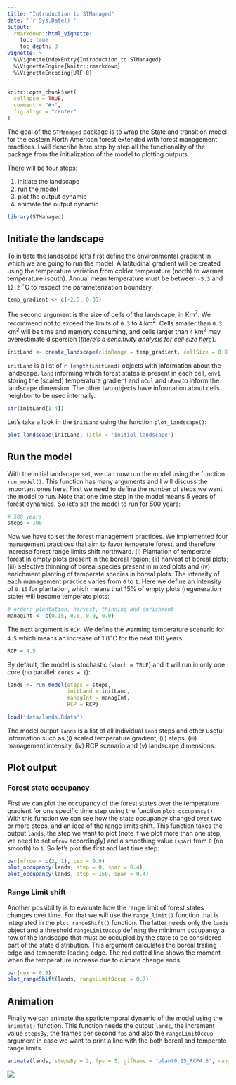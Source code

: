 ```yaml
---
title: "Introduction to STManaged"
date: '`r Sys.Date()`'
output:
  rmarkdown::html_vignette:
    toc: true
    toc_depth: 3
vignette: >
  %\VignetteIndexEntry{Introduction to STManaged}
  %\VignetteEngine{knitr::rmarkdown}
  %\VignetteEncoding{UTF-8}
---
```


```r
knitr::opts_chunk$set(
  collapse = TRUE,
  comment = "#>",
  fig.align = "center"
)
```

The goal of the `STManaged` package is to wrap the State and transition model for the eastern North American forest extended with forest management practices.
I will describe here step by step all the functionality of the package from the initialization of the model to plotting outputs.

There will be four steps:

1. initiate the landscape
2. run the model
3. plot the output dynamic
4. animate the output dynamic

```r
library(STManaged)
```

## Initiate the landscape

To initiate the landscape let's first define the environmental gradient in which we are going to run the model. A latitudinal gradient will be created using the temperature variation from colder temperature (north) to warmer temperature (south). Annual mean temperature must be between `-5.3` and `12.2` $^\circ$C to respect the parameterization boundary.

```r
temp_gradient <- c(-2.5, 0.35)
```

The second argument is the size of cells of the landscape, in Km$^2$. We recommend not to exceed the limits of `0.3` to `4` km$^2$. Cells smaller than `0.3` km$^2$ will be time and memory consuming, and cells larger than `4` km$^2$ may overestimate dispersion (*there's a sensitivity analysis for cell size [here](https://github.com/willvieira/STManaged/issues/1)*).

```r
initLand <- create_landscape(climRange = temp_gradient, cellSize = 0.8)
```

`initLand` is a list of `r length(initLand)` objects with information about the landscape. `land` informing which forest states is present in each cell, `env1` storing the (scaled) temperature gradient and `nCol` and `nRow` to inform the landscape dimension. The other two objects have information about cells neighbor to be used internally.

```r
str(initLand[1:4])
```
Let's take a look in the `initLand` using the function `plot_landscape()`:

```r
plot_landscape(initLand, Title = 'initial_landscape')
```

## Run the model

With the initial landscape set, we can now run the model using the function `run_model()`. This function has many arguments and I will discuss the important ones here.
First we need to define the number of steps we want the model to run. Note that one time step in the model means 5 years of forest dynamics. So let's set the model to run for 500 years:

```r
# 500 years
steps = 100
```

Now we have to set the forest management practices. We implemented four management practices that aim to favor temperate forest, and therefore increase forest range limits shift northward. (i) Plantation of temperate forest in empty plots present in the boreal region; (ii) harvest of boreal plots; (iii) selective thinning of boreal species present in mixed plots and (iv) enrichment planting of temperate species in boreal plots. The intensity of each management practice varies from `0` to `1`. Here we define an intensity of `0.15` for plantation, which means that 15% of empty plots (regeneration state) will become temperate plots:

```r
# order: plantation, harvest, thinning and enrichment
managInt <- c(0.15, 0.0, 0.0, 0.0)
```

The next argument is `RCP`. We define the warming temperature scenario for `4.5` which means an increase of 1.8$^\circ$C for the next 100 years:

```r
RCP = 4.5
```

By default, the model is stochastic (`stoch = TRUE`) and it will run in only one core (no parallel: `cores = 1`):

```r
lands <- run_model(steps = steps,
                   initLand = initLand,
                   managInt = managInt,
                   RCP = RCP)
```

```r
load('data/lands.Rdata')
```

The model output `lands` is a list of all individual `land` steps and other useful information such as (i) scaled temperature gradient, (ii) steps, (iii) management intensity, (iv) RCP scenario and (v) landscape dimensions.

## Plot output

### Forest state occupancy

First we can plot the occupancy of the forest states over the temperature gradient for one specific time step using the function `plot_occupancy()`. With this function we can see how the state occupancy changed over two or more steps, and an idea of the range limits shift. This function takes the output `lands`, the step we want to plot (note if we plot more than one step, we need to set `mfrow` accordingly) and a smoothing value (`spar`) from `0` (no smooth) to `1`. So let's plot the first and last time step:

```r
par(mfrow = c(2, 1), cex = 0.9)
plot_occupancy(lands, step = 0, spar = 0.4)
plot_occupancy(lands, step = 150, spar = 0.4)
```

### Range Limit shift

Another possibility is to evaluate how the range limit of forest states changes over time. For that we will use the `range_limit()` function that is integrated in the `plot_rangeShift()` function. The latter needs only the `lands` object and a threshold `rangeLimitOccup` defining the minimum occupancy a row of the landscape that must be occupied by the state to be considered part of the state distribution. This argument calculates the boreal trailing edge and temperate leading edge. The red dotted line shows the moment when the temperature increase due to climate change ends.

```r
par(cex = 0.9)
plot_rangeShift(lands, rangeLimitOccup = 0.7)
```

## Animation

Finally we can animate the spatiotemporal dynamic of the model using the `animate()` function. This function needs the output `lands`, the increment value `stepsBy`, the frames per second `fps` and also the `rangeLimitOccup` argument in case we want to print a line with the both boreal and temperate range limits.

```r
animate(lands, stepsBy = 2, fps = 5, gifName = 'plant0.15_RCP4.5', rangeLimitOccup = 0.7)
```

![](img/plant0.15_RCP4.5.gif)
